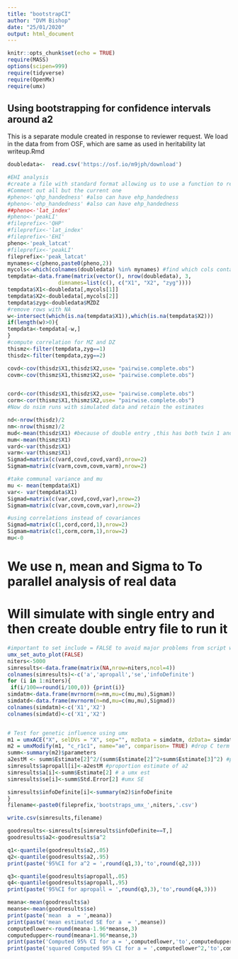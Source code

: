 ```yaml
---
title: "bootstrapCI"
author: "DVM Bishop"
date: "25/01/2020"
output: html_document
---
```


```r
knitr::opts_chunk$set(echo = TRUE)
require(MASS)
options(scipen=999)
require(tidyverse)
require(OpenMx)
require(umx)
```

## Using bootstrapping for confidence intervals around a2

This is a separate module created in response to reviewer request.
We load in the data from from OSF, which are same as used in heritability lat writeup.Rmd

```r
doubledata<-  read.csv('https://osf.io/m9jph/download') 
```

```r

#EHI analysis
#create a file with standard format allowing us to use a function to repeat analysis across phenotypes
#Comment out all but the current one
#pheno<-'qhp_handedness' #also can have ehp_handedness
#pheno<-'ehp_handedness' #also can have ehp_handedness
##pheno<-'lat_index'
#pheno<-'peakLI'
#fileprefix<-'QHP'
#fileprefix<-'lat_index'
#fileprefix<-'EHI'
pheno<-'peak_latcat'
#fileprefix<-'peakLI'
fileprefix<-'peak_latcat'
mynames<-c(pheno,paste0(pheno,2))
mycols<-which(colnames(doubledata) %in% mynames) #find which cols contain twin data
tempdata<-data.frame(matrix(vector(), nrow(doubledata), 3,
                dimnames=list(c(), c("X1", "X2", "zyg"))))
tempdata$X1<-doubledata[,mycols[1]]
tempdata$X2<-doubledata[,mycols[2]]
tempdata$zyg<-doubledata$MZDZ
#remove rows with NA
w<-intersect(which(is.na(tempdata$X1)),which(is.na(tempdata$X2)))
if(length(w)>0){
tempdata<-tempdata[-w,]
}
#compute correlation for MZ and DZ
thismz<-filter(tempdata,zyg==1)
thisdz<-filter(tempdata,zyg==2)

covd<-cov(thisdz$X1,thisdz$X2,use= "pairwise.complete.obs")
covm<-cov(thismz$X1,thismz$X2,use= "pairwise.complete.obs")


cord<-cor(thisdz$X1,thisdz$X2,use= "pairwise.complete.obs")
corm<-cor(thismz$X1,thismz$X2,use= "pairwise.complete.obs")
#Now do nsim runs with simulated data and retain the estimates

nd<-nrow(thisdz)/2
nm<-nrow(thismz)/2
mud<-mean(thisdz$X1) #because of double entry ,this has both twin 1 and 2 included
mum<-mean(thismz$X1)
vard<-var(thisdz$X1)
varm<-var(thismz$X1)
Sigmad=matrix(c(vard,covd,covd,vard),nrow=2)
Sigmam=matrix(c(varm,covm,covm,varm),nrow=2)

#take communal variance and mu
mu <- mean(tempdata$X1)
var<- var(tempdata$X1)
Sigmad=matrix(c(var,covd,covd,var),nrow=2)
Sigmam=matrix(c(var,covm,covm,var),nrow=2)

#using correlations instead of covariances
Sigmad=matrix(c(1,cord,cord,1),nrow=2)
Sigmam=matrix(c(1,corm,corm,1),nrow=2)
mu<-0
```
# We use n, mean and Sigma to To parallel analysis of real data
# Will simulate with single entry and then create double entry file to run it

```r
#important to set include = FALSE to avoid major problems from script writing output for every simulation
umx_set_auto_plot(FALSE)
niters<-5000
simresults<-data.frame(matrix(NA,nrow=niters,ncol=4))
colnames(simresults)<-c('a','apropall','se','infoDefinite')
for (i in 1:niters){
 if(i/100==round(i/100,0)) {print(i)}
simdatm<-data.frame(mvrnorm(n=nm,mu=c(mu,mu),Sigmam))
simdatd<-data.frame(mvrnorm(n=nd,mu=c(mu,mu),Sigmad))
colnames(simdatm)<-c('X1','X2')
colnames(simdatd)<-c('X1','X2')


# Test for genetic influence using umx
m1 = umxACE("X", selDVs = "X", sep="", mzData = simdatm, dzData= simdatd)
m2 = umxModify(m1, "c_r1c1", name="ae", comparison= TRUE) #drop C term - this is our starting model
summ<-summary(m2)$parameters
a2estM <- summ$Estimate[2]^2/(summ$Estimate[2]^2+summ$Estimate[3]^2) #proportion of sumsq assoc with a2
simresults$apropall[i]<-a2estM #proportion estimate of a2
simresults$a[i]<-summ$Estimate[2] # a umx est
simresults$se[i]<-summ$Std.Error[2] #umx SE

simresults$infoDefinite[i]<-summary(m2)$infoDefinite
} 
filename<-paste0(fileprefix,'bootstraps_umx_',niters,'.csv')

write.csv(simresults,filename)

goodresults<-simresults[simresults$infoDefinite==T,]
goodresults$a2<-goodresults$a^2

q1<-quantile(goodresults$a2,.05)
q2<-quantile(goodresults$a2,.95)
print(paste('95%CI for a^2 = ',round(q1,3),'to',round(q2,3)))

q3<-quantile(goodresults$apropall,.05)
q4<-quantile(goodresults$apropall,.95)
print(paste('95%CI for apropall = ',round(q3,3),'to',round(q4,3)))

meana<-mean(goodresults$a)
meanse<-mean(goodresults$se)
print(paste('mean  a  = ',meana))
print(paste('mean estimated SE for a  = ',meanse))
computedlower<-round(meana-1.96*meanse,3)
computedupper<-round(meana+1.96*meanse,3)
print(paste('Computed 95% CI for a = ',computedlower,'to',computedupper))
print(paste('squared Computed 95% CI for a = ',computedlower^2,'to',computedupper^2))
       
```


